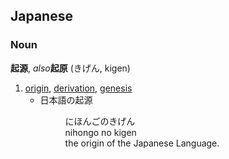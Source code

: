 == Japanese ==
=== Noun ===
'''起源''', ''also '''''起原''' (きげん, kigen)

# [[origin]], [[derivation]], [[genesis]]
#* 日本語の起源
#*: にほんごのきげん
#*: nihongo no kigen
#*: the origin of the Japanese Language.